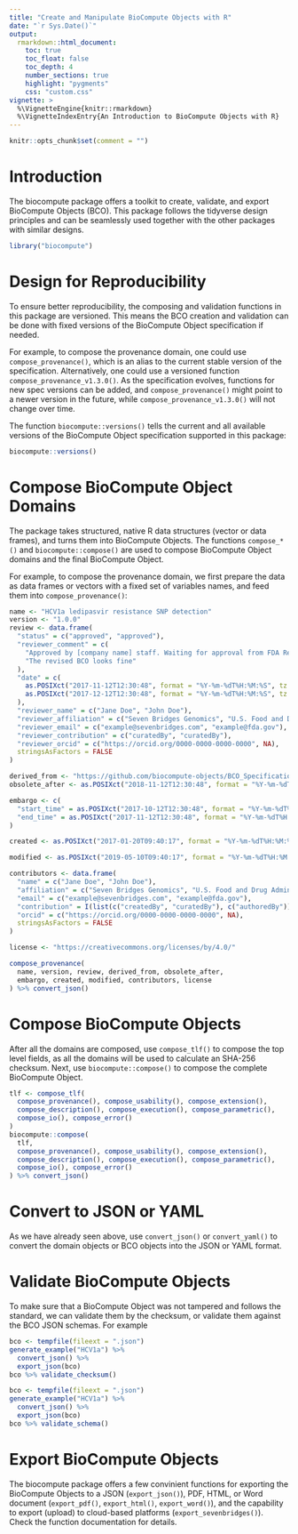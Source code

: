 ```yaml
---
title: "Create and Manipulate BioCompute Objects with R"
date: "`r Sys.Date()`"
output:
  rmarkdown::html_document:
    toc: true
    toc_float: false
    toc_depth: 4
    number_sections: true
    highlight: "pygments"
    css: "custom.css"
vignette: >
  %\VignetteEngine{knitr::rmarkdown}
  %\VignetteIndexEntry{An Introduction to BioCompute Objects with R}
---
```


```r
knitr::opts_chunk$set(comment = "")
```

# Introduction

The biocompute package offers a toolkit to create, validate, and export BioCompute Objects (BCO). This package follows the tidyverse design principles and can be seamlessly used together with the other packages with similar designs.

```r
library("biocompute")
```

# Design for Reproducibility

To ensure better reproducibility, the composing and validation functions in this package are versioned. This means the BCO creation and validation can be done with fixed versions of the BioCompute Object specification if needed.

For example, to compose the provenance domain, one could use `compose_provenance()`, which is an alias to the current stable version of the specification. Alternatively, one could use a versioned function `compose_provenance_v1.3.0()`. As the specification evolves, functions for new spec versions can be added, and `compose_provenance()` might point to a newer version in the future, while `compose_provenance_v1.3.0()` will not change over time.

The function `biocompute::versions()` tells the current and all available versions of the BioCompute Object specification supported in this package:

```r
biocompute::versions()
```

# Compose BioCompute Object Domains

The package takes structured, native R data structures (vector or data frames), and turns them into BioCompute Objects. The functions `compose_*()` and `biocompute::compose()` are used to compose BioCompute Object domains and the final BioCompute Object.

For example, to compose the provenance domain, we first prepare the data as data frames or vectors with a fixed set of variables names, and feed them into `compose_provenance()`:

```r
name <- "HCV1a ledipasvir resistance SNP detection"
version <- "1.0.0"
review <- data.frame(
  "status" = c("approved", "approved"),
  "reviewer_comment" = c(
    "Approved by [company name] staff. Waiting for approval from FDA Reviewer",
    "The revised BCO looks fine"
  ),
  "date" = c(
    as.POSIXct("2017-11-12T12:30:48", format = "%Y-%m-%dT%H:%M:%S", tz = "EST"),
    as.POSIXct("2017-12-12T12:30:48", format = "%Y-%m-%dT%H:%M:%S", tz = "America/Los_Angeles")
  ),
  "reviewer_name" = c("Jane Doe", "John Doe"),
  "reviewer_affiliation" = c("Seven Bridges Genomics", "U.S. Food and Drug Administration"),
  "reviewer_email" = c("example@sevenbridges.com", "example@fda.gov"),
  "reviewer_contribution" = c("curatedBy", "curatedBy"),
  "reviewer_orcid" = c("https://orcid.org/0000-0000-0000-0000", NA),
  stringsAsFactors = FALSE
)

derived_from <- "https://github.com/biocompute-objects/BCO_Specification/blob/1.2.1-beta/HCV1a.json"
obsolete_after <- as.POSIXct("2018-11-12T12:30:48", format = "%Y-%m-%dT%H:%M:%S", tz = "EST")

embargo <- c(
  "start_time" = as.POSIXct("2017-10-12T12:30:48", format = "%Y-%m-%dT%H:%M:%S", tz = "EST"),
  "end_time" = as.POSIXct("2017-11-12T12:30:48", format = "%Y-%m-%dT%H:%M:%S", tz = "EST")
)

created <- as.POSIXct("2017-01-20T09:40:17", format = "%Y-%m-%dT%H:%M:%S", tz = "EST")

modified <- as.POSIXct("2019-05-10T09:40:17", format = "%Y-%m-%dT%H:%M:%S", tz = "EST")

contributors <- data.frame(
  "name" = c("Jane Doe", "John Doe"),
  "affiliation" = c("Seven Bridges Genomics", "U.S. Food and Drug Administration"),
  "email" = c("example@sevenbridges.com", "example@fda.gov"),
  "contribution" = I(list(c("createdBy", "curatedBy"), c("authoredBy"))),
  "orcid" = c("https://orcid.org/0000-0000-0000-0000", NA),
  stringsAsFactors = FALSE
)

license <- "https://creativecommons.org/licenses/by/4.0/"

compose_provenance(
  name, version, review, derived_from, obsolete_after,
  embargo, created, modified, contributors, license
) %>% convert_json()
```

# Compose BioCompute Objects

After all the domains are composed, use `compose_tlf()` to compose the top level fields,  as all the domains will be used to calculate an SHA-256 checksum. Next, use `biocompute::compose()` to compose the complete BioCompute Object.

```r
tlf <- compose_tlf(
  compose_provenance(), compose_usability(), compose_extension(),
  compose_description(), compose_execution(), compose_parametric(),
  compose_io(), compose_error()
)
biocompute::compose(
  tlf,
  compose_provenance(), compose_usability(), compose_extension(),
  compose_description(), compose_execution(), compose_parametric(),
  compose_io(), compose_error()
) %>% convert_json()
```

# Convert to JSON or YAML

As we have already seen above, use `convert_json()` or `convert_yaml()` to convert the domain objects or BCO objects into the JSON or YAML format.

# Validate BioCompute Objects

To make sure that a BioCompute Object was not tampered and follows the standard, we can validate them by the checksum, or validate them against the BCO JSON schemas. For example

```r
bco <- tempfile(fileext = ".json")
generate_example("HCV1a") %>%
  convert_json() %>%
  export_json(bco)
bco %>% validate_checksum()
```

```r
bco <- tempfile(fileext = ".json")
generate_example("HCV1a") %>%
  convert_json() %>%
  export_json(bco)
bco %>% validate_schema()
```

# Export BioCompute Objects

The biocompute package offers a few convinient functions for exporting the BioCompute Objects to a JSON (`export_json()`), PDF, HTML, or Word document (`export_pdf()`, `export_html()`, `export_word()`), and the capability to export (upload) to cloud-based platforms (`export_sevenbridges()`). Check the function documentation for details.
